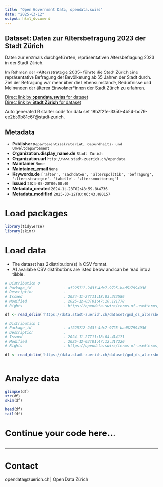```yaml
---
title: "Open Government Data, opendata.swiss"
date: "2025-03-12"
output: html_document
---
```


## Dataset: Daten zur Altersbefragung 2023 der Stadt Zürich

Daten zur erstmals durchgeführten, repräsentativen Altersbefragung 2023 in der Stadt Zürich. 

Im Rahmen der «Altersstrategie 2035» führte die Stadt Zürich eine repräsentative Befragung der Bevölkerung ab 65 Jahren der Stadt durch. Ziel der Befragung war mehr über die Lebensumstände, Bedürfnisse und Meinungen der älteren Einwohner*innen der Stadt Zürich zu erfahren.


[Direct link by **opendata.swiss** for dataset](https://opendata.swiss/de/dataset/daten-zur-altersbefragung-2023-der-stadt-zurich)<br>
[Direct link by **Stadt Zürich** for dataset](https://data.stadt-zuerich.ch/dataset/gud_ds_altersbefragung)

Auto generated R starter code for data set 18b2f2fe-3850-4b94-bc79-ee2bb9b81c67@stadt-zurich.

## Metadata

- **Publisher** `Departementssekretariat, Gesundheits- und Umweltdepartement`
- **Organization.display_name.de** `Stadt Zürich`
- **Organization.url** `http://www.stadt-zuerich.ch/opendata`
- **Maintainer** `None`
- **Maintainer_email** `None`
- **Keywords.de** `['alter', 'sachdaten', 'alterspolitik', 'befragung', 'altersstrategie', 'tabelle', 'altersmonitoring']`
- **Issued** `2024-05-28T00:00:00`
- **Metadata_created** `2024-11-28T02:48:59.864736`
- **Metadata_modified** `2025-03-12T03:06:43.880157`


# Load packages

```r

library(tidyverse)
library(skimr)

```

# Load data

-   The dataset has 2 distribution(s) in CSV format.
-   All available CSV distributions are listed below and can be read into a tibble.

```r

# Distribution 0
# Package_id               : af225712-243f-4dc7-9725-bad527994936
# Description              : 
# Issued                   : 2024-11-27T11:18:03.333589
# Modified                 : 2025-12-03T01:47:10.121778
# Rights                   : https://opendata.swiss/terms-of-use#terms_open

df <- read_delim('https://data.stadt-zuerich.ch/dataset/gud_ds_altersbefragung/download/Altersbefragung_OGD.csv')

# Distribution 1
# Package_id               : af225712-243f-4dc7-9725-bad527994936
# Description              : 
# Issued                   : 2024-11-27T11:18:04.414171
# Modified                 : 2025-12-03T01:47:12.317220
# Rights                   : https://opendata.swiss/terms-of-use#terms_open

df <- read_delim('https://data.stadt-zuerich.ch/dataset/gud_ds_altersbefragung/download/Codelist_Altersbefragung_OGD.csv')



```

# Analyze data

```r

glimpse(df)
str(df)
skim(df)

head(df)
tail(df)

```

# Continue your code here...

```r

```

------------------------------------------------------------------------

# Contact

opendata@zuerich.ch | Open Data Zürich
